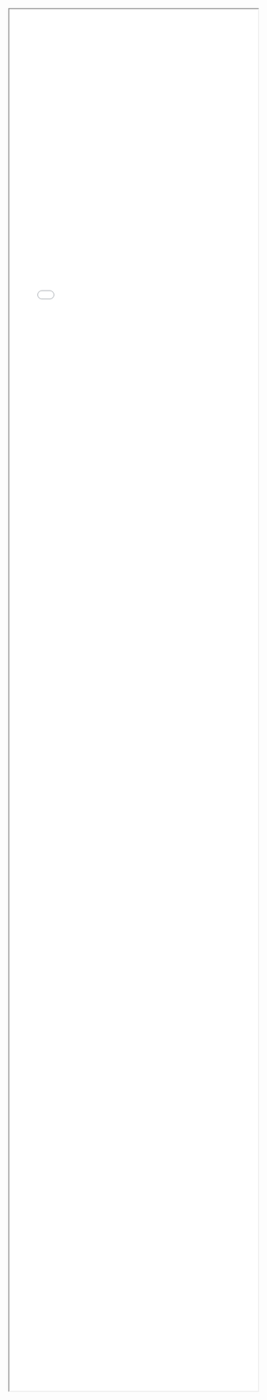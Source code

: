 <iframe style="width:100%; height: 70vh;" src="html/map_london_2016_workplace_pct.html" title="Map"></iframe>
